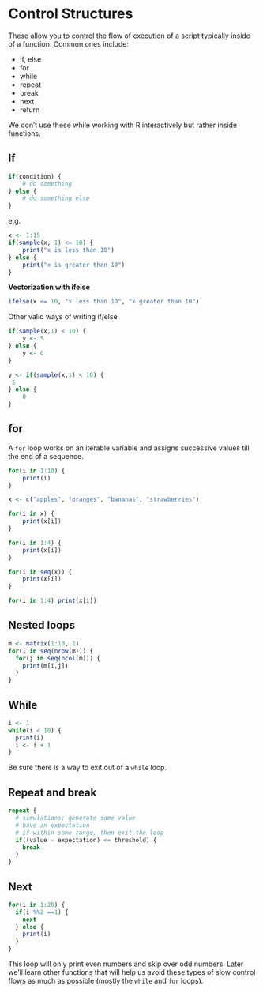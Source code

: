 # Control Structures

These allow you to control the flow of execution of a script typically inside of a function.
Common ones include:

* if, else
* for
* while
* repeat
* break
* next
* return

We don't use these while working with R interactively but rather inside functions. 

## If

```r
if(condition) {
    # do something 
} else { 
    # do something else
}
```
e.g. 



```r
x <- 1:15
if(sample(x, 1) <= 10) {
    print("x is less than 10") 
} else {
    print("x is greater than 10")
}
```

**Vectorization with ifelse**

```r
ifelse(x <= 10, "x less than 10", "x greater than 10")
```

Other valid ways of writing if/else

```r
if(sample(x,1) < 10) {
    y <- 5
} else {
    y <- 0
}
```

```r
y <- if(sample(x,1) < 10) {
 5
} else {
    0
}
```

## for

A `for` loop works on an iterable variable and assigns successive values till the end of a sequence.

```r
for(i in 1:10) {
    print(i)
}
```

```r
x <- c("apples", "oranges", "bananas", "strawberries")

for(i in x) {
    print(x[i])
}

for(i in 1:4) {
    print(x[i])
}

for(i in seq(x)) {
    print(x[i])
}

for(i in 1:4) print(x[i])
````

## Nested loops


```r
m <- matrix(1:10, 2)
for(i in seq(nrow(m))) {
  for(j in seq(ncol(m))) {
    print(m[i,j])
  }
}
```

## While

```r
i <- 1
while(i < 10) {
  print(i)
  i <- i + 1
}
```  

Be sure there is a way to exit out of a `while` loop.

## Repeat and break

```r
repeat {
  # simulations; generate some value
  # have an expectation
  # if within some range, then exit the loop
  if((value - expectation) <= threshold) {
    break
  }
}
```


## Next

```r
for(i in 1:20) {
  if(i %%2 ==1) {
    next
  } else { 
    print(i)
  }
}
```

This loop will only print even numbers and skip over odd numbers. Later we'll learn other functions that will help us avoid these types of slow control flows as much as possible (mostly the `while` and `for` loops).
